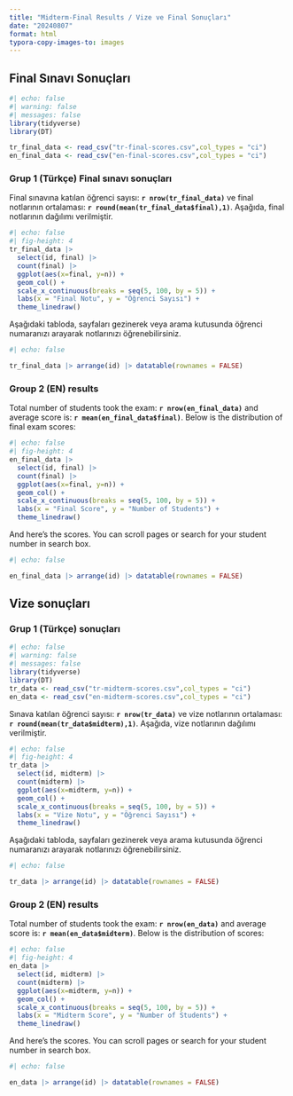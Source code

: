 ```yaml
---
title: "Midterm-Final Results / Vize ve Final Sonuçları"
date: "20240807"
format: html
typora-copy-images-to: images
---
```


## Final Sınavı Sonuçları

```r
#| echo: false
#| warning: false
#| messages: false
library(tidyverse)
library(DT)

tr_final_data <- read_csv("tr-final-scores.csv",col_types = "ci")
en_final_data <- read_csv("en-final-scores.csv",col_types = "ci")
```

### Grup 1 (Türkçe) Final sınavı sonuçları

Final sınavına katılan öğrenci sayısı: **`r nrow(tr_final_data)`** ve final notlarının ortalaması: **`r round(mean(tr_final_data$final),1)`**. Aşağıda, final notlarının dağılımı verilmiştir.

```r
#| echo: false
#| fig-height: 4
tr_final_data |>
  select(id, final) |>
  count(final) |>
  ggplot(aes(x=final, y=n)) +
  geom_col() +
  scale_x_continuous(breaks = seq(5, 100, by = 5)) +
  labs(x = "Final Notu", y = "Öğrenci Sayısı") +
  theme_linedraw()
```
Aşağıdaki tabloda, sayfaları gezinerek veya arama kutusunda öğrenci numaranızı arayarak notlarınızı öğrenebilirsiniz.



```r
#| echo: false

tr_final_data |> arrange(id) |> datatable(rownames = FALSE)
```

### Group 2 (EN) results

Total number of students took the exam: **`r nrow(en_final_data)`** and average score is: **`r mean(en_final_data$final)`**. Below is the distribution of final exam scores:

```r
#| echo: false
#| fig-height: 4
en_final_data |>
  select(id, final) |>
  count(final) |>
  ggplot(aes(x=final, y=n)) +
  geom_col() +
  scale_x_continuous(breaks = seq(5, 100, by = 5)) +
  labs(x = "Final Score", y = "Number of Students") +
  theme_linedraw()
```


And here's the scores. You can scroll pages or search for your student number in search box.


```r
#| echo: false

en_final_data |> arrange(id) |> datatable(rownames = FALSE)
```

## Vize sonuçları

### Grup 1 (Türkçe) sonuçları

```r
#| echo: false
#| warning: false
#| messages: false
library(tidyverse)
library(DT)
tr_data <- read_csv("tr-midterm-scores.csv",col_types = "ci")
en_data <- read_csv("en-midterm-scores.csv",col_types = "ci")
```

Sınava katılan öğrenci sayısı: **`r nrow(tr_data)`** ve vize notlarının ortalaması: **`r round(mean(tr_data$midterm),1)`**. Aşağıda, vize notlarının dağılımı verilmiştir.

```r
#| echo: false
#| fig-height: 4
tr_data |>
  select(id, midterm) |>
  count(midterm) |>
  ggplot(aes(x=midterm, y=n)) +
  geom_col() +
  scale_x_continuous(breaks = seq(5, 100, by = 5)) +
  labs(x = "Vize Notu", y = "Öğrenci Sayısı") +
  theme_linedraw()
```
Aşağıdaki tabloda, sayfaları gezinerek veya arama kutusunda öğrenci numaranızı arayarak notlarınızı öğrenebilirsiniz.



```r
#| echo: false

tr_data |> arrange(id) |> datatable(rownames = FALSE)
```

### Group 2 (EN) results

Total number of students took the exam: **`r nrow(en_data)`** and average score is: **`r mean(en_data$midterm)`**. Below is the distribution of scores:

```r
#| echo: false
#| fig-height: 4
en_data |>
  select(id, midterm) |> 
  count(midterm) |> 
  ggplot(aes(x=midterm, y=n)) + 
  geom_col() + 
  scale_x_continuous(breaks = seq(5, 100, by = 5)) +  
  labs(x = "Midterm Score", y = "Number of Students") + 
  theme_linedraw() 
```

And here's the scores. You can scroll pages or search for your student number in search box.


```r
#| echo: false

en_data |> arrange(id) |> datatable(rownames = FALSE)
```

